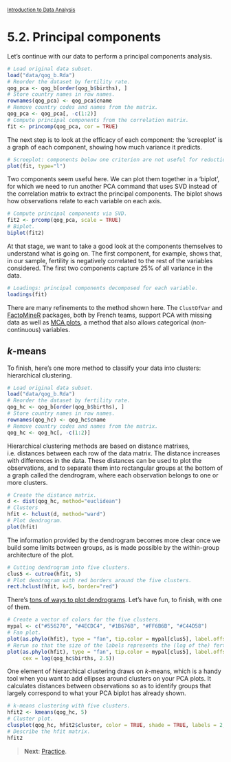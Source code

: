 <style>@import url(style.css);</style>
<small>[Introduction to Data Analysis](index.html)</small>

# 5.2. Principal components

Let's continue with our data to perform a principal components analysis.

```r
# Load original data subset.
load("data/qog_b.Rda")
# Reorder the dataset by fertility rate.
qog_pca <- qog_b[order(qog_b$births), ]
# Store country names in row names.
rownames(qog_pca) <- qog_pca$cname
# Remove country codes and names from the matrix.
qog_pca <- qog_pca[, -c(1:2)]
# Compute principal components from the correlation matrix.
fit <- princomp(qog_pca, cor = TRUE)
```

The next step is to look at the efficacy of each component: the 'screeplot' is a graph of each component, showing how much variance it predicts.

```r
# Screeplot: components below one criterion are not useful for reduction.
plot(fit, type="l")
```

Two components seem useful here. We can plot them together in a 'biplot', for which we need to run another PCA command that uses SVD instead of the correlation matrix to extract the principal components. The biplot shows how observations relate to each variable on each axis.

```r
# Compute principal components via SVD.
fit2 <- prcomp(qog_pca, scale = TRUE)
# Biplot.
biplot(fit2)
```

At that stage, we want to take a good look at the components themselves to understand what is going on. The first component, for example, shows that, in our sample, fertility is negatively correlated to the rest of the variables considered. The first two components capture 25% of all variance in the data.

```r
# Loadings: principal components decomposed for each variable.
loadings(fit)
```

There are many refinements to the method shown here. The `ClustOfVar` and [FactoMineR](http://factominer.free.fr/) packages, both by French teams, support PCA with missing data as well as [MCA plots](https://gastonsanchez.wordpress.com/2012/10/13/5-functions-to-do-multiple-correspondence-analysis-in-r/), a method that also allows categorical (non-continuous) variables.

<!-- pasted from 5.3 -->

## *k*-means

To finish, here's one more method to classify your data into clusters: hierarchical clustering.

```r
# Load original data subset.
load("data/qog_b.Rda")
# Reorder the dataset by fertility rate.
qog_hc <- qog_b[order(qog_b$births), ]
# Store country names in row names.
rownames(qog_hc) <- qog_hc$cname
# Remove country codes and names from the matrix.
qog_hc <- qog_hc[, -c(1:2)]
```

Hierarchical clustering methods are based on distance matrixes, i.e. distances between each row of the data matrix. The distance increases with differences in the data. These distances can be used to plot the observations, and to separate them into rectangular groups at the bottom of a graph called the dendrogram, where each observation belongs to one or more clusters.

```r
# Create the distance matrix.
d <- dist(qog_hc, method="euclidean")
# Clusters
hfit <- hclust(d, method="ward")
# Plot dendrogram.
plot(hfit)
```

The information provided by the dendrogram becomes more clear once we build some limits between groups, as is made possible by the within-group architecture of the plot.

```r
# Cutting dendrogram into five clusters.
clus5 <- cutree(hfit, 5)
# Plot dendrogram with red borders around the five clusters.
rect.hclust(hfit, k=5, border="red")
```

There's [tons of ways to plot dendrograms](https://gastonsanchez.wordpress.com/2012/10/03/7-ways-to-plot-dendrograms-in-r/). Let's have fun, to finish, with one of them.

```r
# Create a vector of colors for the five clusters.
mypal <- c("#556270", "#4ECDC4", "#1B676B", "#FF6B6B", "#C44D58")
# Fan plot.
plot(as.phylo(hfit), type = "fan", tip.color = mypal[clus5], label.offset = 1)
# Rerun so that the size of the labels represents the (log of the) fertility rate.
plot(as.phylo(hfit), type = "fan", tip.color = mypal[clus5], label.offset = 1,
     cex = log(qog_hc$births, 2.5))
```

One element of hierarchical clustering draws on $k$-means, which is a handy tool when you want to add ellipses around clusters on your PCA plots. It calculates distances between observations so as to identify groups that largely correspond to what your PCA biplot has already shown.

```r
# k-means clustering with five clusters.
hfit2 <- kmeans(qog_hc, 5)
# Cluster plot.
clusplot(qog_hc, hfit2$cluster, color = TRUE, shade = TRUE, labels = 2, lines = 0)
# Describe the hfit matrix.
hfit2
```

<!-- Brief overview [simple examples](http://www.r-chart.com/2010/09/bot-botany-k-means-and-ggplot2.html) and more complex ones like  Focus on [clustergrams and diagnostics](http://www.r-statistics.com/2010/06/clustergram-visualization-and-diagnostics-for-cluster-analysis-r-code/) for cluster analysis. -->

> __Next__: [Practice](053_practice.html).
